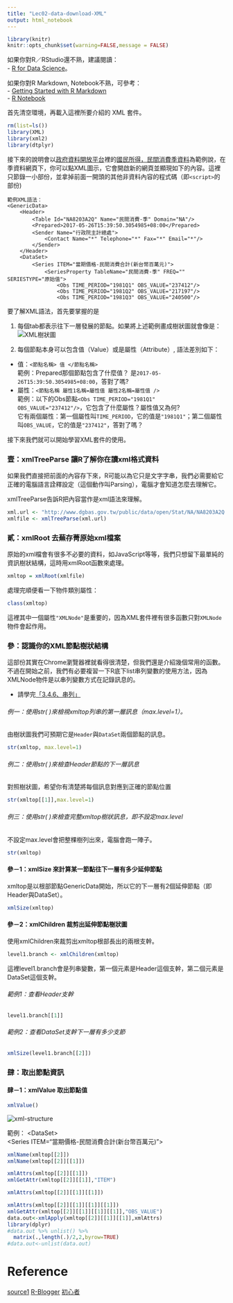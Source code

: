 ```yaml
---
title: "Lec02-data-download-XML"
output: html_notebook
---
```


```r
library(knitr)
knitr::opts_chunk$set(warning=FALSE,message = FALSE)
```

如果你對R／RStudio還不熟，建議閱讀：  
- [R for Data Science](http://r4ds.had.co.nz/index.html)。

如果你對R Markdown, Notebook不熟，可參考：  
- [Getting Started with R Markdown](https://ourcodingclub.github.io/2016/11/24/rmarkdown-1.html)  
- [R Notebook](http://rmarkdown.rstudio.com/r_notebooks.html?version=1.0.143&mode=desktop)  

首先清空環境，再載入這裡所要介紹的 XML 套件。
```r
rm(list=ls())
library(XML)
library(xml2)
library(dtplyr)
```

接下來的說明會以[政府資料開放平台](http://data.gov.tw/)裡的[國民所得，民間消費季資料](http://data.gov.tw/node/6802)為範例說，在季資料網頁下，你可以點XML圖示，它會開啟新的網頁並顯現如下的內容。這裡只節錄一小部份，並拿掉前面一開頭的其他非資料內容的程式碼（即`<script>`的部份) 

```
範例XML語法：  
<GenericData>
    <Header>
        <Table Id="NA8203A2Q" Name="民間消費-季" Domain="NA"/>
        <Prepared>2017-05-26T15:39:50.3054985+08:00</Prepared>
        <Sender Name="行政院主計總處">
            <Contact Name="*" Telephone="*" Fax="*" Email="*"/>
        </Sender>
    </Header>
    <DataSet>
        <Series ITEM="當期價格-民間消費合計(新台幣百萬元)">
            <SeriesProperty TableName="民間消費-季" FREQ="" SERIESTYPE="原始值">
                <Obs TIME_PERIOD="1981Q1" OBS_VALUE="237412"/>
                <Obs TIME_PERIOD="1981Q2" OBS_VALUE="217197"/>
                <Obs TIME_PERIOD="1981Q3" OBS_VALUE="240500"/>
```

要了解XML語法，首先要掌握的是  

1. 每個tab都表示往下一層發展的節點。如果將上述範例畫成樹狀圖就會像是：   
![XML樹狀圖](./fig/xml-illustration-fig.png)

2. 每個節點本身可以包含值（Value）或是屬性（Attribute）, 語法差別如下：  
  - 值：`<節點名稱> 值 </節點名稱>`  
    範例：Prepared那個節點包含了什麼值？ 是`2017-05-26T15:39:50.3054985+08:00`，答對了嗎?  
  - 屬性：`<節點名稱 屬性1名稱=屬性值 屬性2名稱=屬性值 />`  
    範例：以下的Obs節點`<Obs TIME_PERIOD="1981Q1" OBS_VALUE="237412"/>`，它包含了什麼屬性？屬性值又為何?   
    它有兩個屬性：第一個屬性叫`TIME_PERIOD`，它的值是`"1981Q1"`；第二個屬性叫`OBS_VALUE`，它的值是`"237412"`，答對了嗎？

接下來我們就可以開始學習XML套件的使用。 

### 壹：xmlTreeParse 讓R了解你在讀xml格式資料

如果我們直接把前面的內容存下來，R可能以為它只是文字字串，我們必需要給它正確的電腦語言詮釋設定（這個動作叫Parsing），電腦才會知道怎麼去理解它。

xmlTreeParse告訴R把內容當作是xml語法來理解。  

```r
xml.url <- "http://www.dgbas.gov.tw/public/data/open/Stat/NA/NA8203A2Q.xml"
xmlfile <- xmlTreeParse(xml.url)
```

### 貳：xmlRoot 去蕪存菁原始xml檔案  

原始的xml檔會有很多不必要的資料，如JavaScript等等，我們只想留下最單純的資訊樹狀結構，這時用xmlRoot函數來處理。

```r
xmltop = xmlRoot(xmlfile)
```


處理完順便看一下物件類別屬性：  
```r
class(xmltop)
```
這裡其中一個屬性`"XMLNode"`是重要的，因為XML套件裡有很多函數只對`XMLNode`物件會起作用。

### 參：認識你的XML節點樹狀結構  

這部份其實在Chrome瀏覽器裡就看得很清楚，但我們還是介紹幾個常用的函數。不過在開始之前，我們有必要複習一下R底下list串列變數的使用方法，因為XMLNode物件是以串列變數方式在記錄訊息的。

- 請學完[「3.4.6、串列」](https://fishchang.gitbooks.io/r-basic/content/3.4.6.html)

###### 例一：使用str( )來檢視xmltop列串的第一層訊息（max.level=1）。  
由樹狀圖我們可預期它是`Header`與`DataSet`兩個節點的訊息。
```r
str(xmltop, max.level=1)
```

###### 例二：使用str( )來檢查Header節點的下一層訊息  
對照樹狀圖，希望你有清楚將每個訊息對應到正確的節點位置
```r
str(xmltop[[1]],max.level=1)
```

###### 例三：使用str( )來檢查完整xmltop樹狀訊息，即不設定max.level  
不設定max.level會把整棵樹列出來，電腦會跑一陣子。
```r
str(xmltop)
```

#### 參－1：xmlSize 來計算某一節點往下一層有多少延伸節點

xmltop是以根部節點GenericData開始，所以它的下一層有2個延伸節點（即Header與DataSet）。
```r
xmlSize(xmltop)
```


#### 參－2：xmlChildren 裁剪出延伸節點樹狀圖

使用xmlChildren來裁剪出xmltop根部長出的兩根支幹。
```r
level1.branch <- xmlChildren(xmltop)
```

這裡level1.branch會是列串變數，第一個元素是Header這個支幹，第二個元素是DataSet這個支幹。

###### 範例1：查看Header支幹
```r
level1.branch[[1]]
```

###### 範例2：查看DataSet支幹下一層有多少支節
```r
xmlSize(level1.branch[[2]])
```

### 肆：取出節點資訊

#### 肆－1：xmlValue 取出節點值  

```r
xmlValue()
```


![xml-structure](./fig/xml-民間消費.png)
<!--![xml-structure](/fig/xml-民間消費.png) "主計處民間消費XML資料結構"-->

範例：
\<DataSet\>  
    \<Series ITEM="當期價格-民間消費合計(新台幣百萬元)"\>
```r
xmlName(xmltop[[2]])
xmlName(xmltop[[2]][[1]])
```

```r
xmlAttrs(xmltop[[2]][[1]])
xmlGetAttr(xmltop[[2]][[1]],"ITEM")
```
```r
xmlAttrs(xmltop[[2]][[1]][[1]])
```

```r
xmlAttrs(xmltop[[2]][[1]][[1]][[1]])
xmlGetAttr(xmltop[[2]][[1]][[1]][[1]],"OBS_VALUE")
data.out<-xmlApply(xmltop[[2]][[1]][[1]],xmlAttrs)
library(dplyr)
#data.out %>% unlist() %>%
  matrix(.,length(.)/2,2,byrow=TRUE)
#data.out<-unlist(data.out)
```

# Reference
[source1](https://blog.gtwang.org/r/r-xml-package-parsing-and-generating-xml-tutorial/)
[R-Blogger](https://www.r-bloggers.com/)
[初心者](http://molecular-service-science.com/2016/04/07/r-xml-in-practice/)